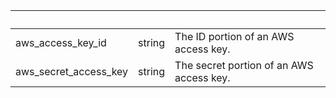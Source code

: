 | &nbsp; | &nbsp; | &nbsp; |
|---|---|---|
| aws_access_key_id | string | The ID portion of an AWS access key. |
| aws_secret_access_key | string | The secret portion of an AWS access key. |